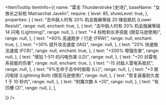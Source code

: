 
<ItemTooltip
  itemInfo={{
    name: "雷击 Thunderstroke [史诗]",
    baseName: "女族长之标枪 Matriarchal Javelin",
    require: {
      level: 85,
      showLevel: true,
    },
    properties: [
      {
        text: "击中敌人时有 20% 机会施展等级 20 降低抵抗 (Lower Resist)",
        range: null,
        enchant: true,
      },
      {
        text: "击中敌人时有 20% 机会施展等级 14 闪电 (Lightning)",
        range: null,
      },
      {
        text: "+4 标枪和长矛技能 (限亚马逊使用)",
        range: null,
      },
      {
        text: "+60% 高速跑步 / 行走 (FRW)",
        range: null,
        enchant: true,
      },
      {
        text: "+30% 提升攻击速度 (IAS)",
        range: null,
      },
      {
        text: "20% 快速施法速度 (FCR)",
        range: null,
        enchant: true,
      },
      {
        text: "+200% 增强伤害",
        range: null,
      },
      {
        text: "增加 1-511 的闪电伤害 (LD)",
        range: null,
      },
      {
        text: "+20 对雷电系技能的伤害",
        range: null,
        enchant: true,
      },
      {
        text: "-15 对敌人雷电系抵抗",
        range: null,
      },
      {
        text: "9%生命于击中时偷取 (LL)",
        range: null,
      },
      {
        text: "+3 致 闪电球 (Lightning Bolt) (限亚马逊使用)",
        range: null,
      },
      {
        text: "恢复装备耐久度 1 于 10 秒内",
        range: null,
      },
      {
        text: "附魔次数 A +20",
        range: null,
      },
      {
        text: "有凹槽 (2)",
        range: null,
      },
    ],

}}
/>
